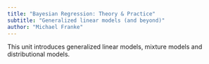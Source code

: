 ```yaml
---
title: "Bayesian Regression: Theory & Practice"
subtitle: "Generalized linear models (and beyond)"
author: "Michael Franke"
---
```


This unit introduces generalized linear models, mixture models and distributional models.

<!-- Here are [slides for this session](slides/03-MLM.pdf). -->

